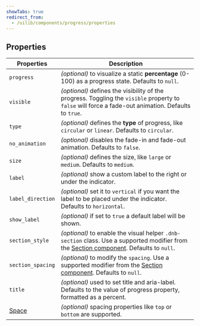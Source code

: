 ```yaml
---
showTabs: true
redirect_from:
  - /uilib/components/progress/properties
---
```


## Properties

| Properties                                  | Description                                                                                                                                                                     |
| ------------------------------------------- | ------------------------------------------------------------------------------------------------------------------------------------------------------------------------------- |
| `progress`                                  | _(optional)_ to visualize a static **percentage** (0-100) as a progress state. Defaults to `null`.                                                                              |
| `visible`                                   | _(optional)_ defines the visibility of the progress. Toggling the `visible` property to `false` will force a fade-out animation. Defaults to `true`.                            |
| `type`                                      | _(optional)_ defines the **type** of progress, like `circular` or `linear`. Defaults to `circular`.                                                                             |
| `no_animation`                              | _(optional)_ disables the fade-in and fade-out animation. Defaults to `false`.                                                                                                  |
| `size`                                      | _(optional)_ defines the size, like `large` or `medium`. Defaults to `medium`.                                                                                                  |
| `label`                                     | _(optional)_ show a custom label to the right or under the indicator.                                                                                                           |
| `label_direction`                           | _(optional)_ set it to `vertical` if you want the label to be placed under the indicator. Defaults to `horizontal`.                                                             |
| `show_label`                                | _(optional)_ if set to `true` a default label will be shown.                                                                                                                    |
| `section_style`                             | _(optional)_ to enable the visual helper `.dnb-section` class. Use a supported modifier from the [Section component](/uilib/components/section/properties). Defaults to `null`. |
| `section_spacing`                           | _(optional)_ to modify the `spacing`. Use a supported modifier from the [Section component](/uilib/components/section/properties). Defaults to `null`.                          |
| `title`                                     | _(optional)_ used to set title and aria-label. Defaults to the value of progress property, formatted as a percent.                                                              |
| [Space](/uilib/components/space/properties) | _(optional)_ spacing properties like `top` or `bottom` are supported.                                                                                                           |
